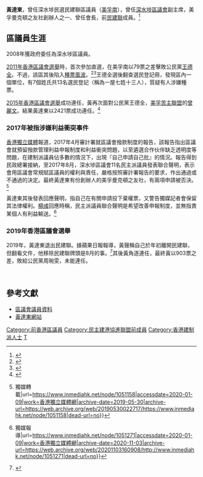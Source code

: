 '''黃達東'''{{MH}}{{JP}}，曾任深水埗民選民建聯區議員（[[美孚南|美孚南]]），曾任[[深水埗區議會|深水埗區議會]]副主席，美孚曼克頓之友社創辦人之一、曾任會長，前[[民建聯|民建聯]]成員。<ref>{{Cite web|title=黃達東鬼祟慶功宴趕記者|url=http://hk.apple.nextmedia.com/news/art/20111203/15858710|accessdate=2020-01-09|work=Apple Daily 蘋果日報|archive-date=2014-01-31|archive-url=https://web.archive.org/web/20140131052131/http://hk.apple.nextmedia.com/news/art/20111203/15858710|dead-url=no}}</ref>

== 區議員生涯 ==
2008年獲政府委任為深水埗區議員。

[[2011年香港區議會選舉|2011年香港區議會選舉]]時，首次參加直選，在美孚南以79票之差擊敗公民黨[[王德全|王德全]]。不過，該區其後陷入[[2011年香港區議會選舉種票風波|種票風波]]。<ref>{{Cite web |url=http://hk.apple.nextmedia.com/news/art/20140830/18849636 |title=黃達東靠炒樓勁賺1,500萬 |access-date=2015-08-09 |archive-date=2015-11-23 |archive-url=https://web.archive.org/web/20151123104127/http://hk.apple.nextmedia.com/news/art/20140830/18849636 |dead-url=no }}</ref><ref>{{Cite web |url=http://specials.mingpao.com/cfm/News.cfm?SpecialsID=275&News=8c4bf1b08d801fbf9e44f1b88d88439f14c5f2b8896e2d0296e24339b82e25 |title=黃達東否認種票 當選深水埗副主席 |access-date=2015-08-09 |archive-date=2015-11-23 |archive-url=https://web.archive.org/web/20151123092118/http://specials.mingpao.com/cfm/News.cfm?SpecialsID=275&News=8c4bf1b08d801fbf9e44f1b88d88439f14c5f2b8896e2d0296e24339b82e25 |dead-url=no }}</ref>王德全選後翻查選民登記冊，發現區內一個單位，有7個姓氏共13名選民登記（稱為一屋七姓十三人），質疑有人涉嫌種票。

[[2015年香港區議會選舉|2015年香港區議會選舉]]成功連任，黃再次面對公民黨王德全，[[美孚苦主聯盟|美孚苦主聯盟]]的[[曾麗文|曾麗文]]。結果黃達東以2421票成功連任。<ref>{{Cite web | title = 2015年區議會選舉 - 選舉結果(深水埗) | work = 香港特別行政區政府 | date =  | accessdate = 2015-11-23 | url = http://www.elections.gov.hk/dc2015/chi/results_sham_shui_po.html?1448245285592 | archive-date = 2015-11-23 | archive-url = https://web.archive.org/web/20151123104116/http://www.elections.gov.hk/dc2015/chi/results_sham_shui_po.html?1448245285592 | dead-url = no }}</ref>

=== 2017年被指涉嫌利益衝突事件 ===
[[香港獨立媒體|香港獨立媒體]]報道，2017年4月審計署就區議會撥款制度的報告，該報告指出區議會就預留撥款管理利益申報制度和利益衝突問題，以至遴選合作伙伴缺乏透明度等問題，在建制派議員佔多數的情況下，出現『自己申請自己批』的情況。報告得到民政總署接納，至2017年8月，深水埗區議會11名民主派議員發表聯合聲明，表示會用區議會常規賦區議員的權利與責任，嚴格按照審計署報告的要求，作出通過或不通過的決定。最終黃達東有份創辦人的美孚曼克頓之友社，有兩項申請被否決。<ref>{{Cite web|title=深水埗民主派區議員否決建制派衛星團體撥款申請聯合聲明 {{!}} 獨媒轉載|url=https://www.inmediahk.net/node/1051158|accessdate=2020-01-09|work=香港獨立媒體網|archive-date=2019-05-30|archive-url=https://web.archive.org/web/20190530022717/https://www.inmediahk.net/node/1051158|dead-url=no}}</ref>

黃達東其後發表回應聲明，指自己在有關申請投下棄權票，又警告獨媒記者會保留其法律權利。[[楊彧|楊彧]]回應時稱，民主派議員聯合聲明是希望改善申報制度，並無指責某個人有利益輸送。<ref>{{Cite web|title=否認利益衝突 民建聯黃達東：獨媒失實報導 保留法律追究權利 {{!}} 獨媒報導|url=https://www.inmediahk.net/node/1051271|accessdate=2020-01-09|work=香港獨立媒體網|archive-date=2020-11-03|archive-url=https://web.archive.org/web/20201103160908/http://www.inmediahk.net/node/1051271|dead-url=no}}</ref>

=== 2019年香港區議會選舉 ===
2019年，黃達東退出民建聯。據蘋果日報報導，黃聲稱自己於年初離開民建聯，但翻看文件，他移除民建聯牌頭是8月的事。<ref>{{Cite web|title=【區選光復香港】要票唔要黨！民建聯成員選前突搣走負皮招牌|url=https://hk.news.appledaily.com/local/realtime/article/20191009/60133071|accessdate=2020-01-09|work=Apple Daily 蘋果日報|archive-date=2019-10-13|archive-url=https://web.archive.org/web/20191013142652/https://hk.news.appledaily.com/local/realtime/article/20191009/60133071|dead-url=no}}</ref>其後黃角逐連任，最終黃以903票之差，敗給公民黨周琬雯，未能連任。

<br />

{{start box}}
{{s-par}}
{{s-before|[[譚國僑|譚國僑]]}}
{{s-title|[[深水埗區議會|深水埗區議會]]副主席|2012年－2015年}}
{{s-after|陳偉明}}
{{s-before|[[王德全|王德全]]}}
{{s-title|[[深水埗區議會|深水埗區議會]]美孚南選區|2012年—2019年}}
{{s-after|周琬雯}}
{{end}}

==參考文獻==
{{reflist}}
*[http://www.districtcouncils.gov.hk/ssp/tc_chi/members/dc_member_list_detail.php?member_id=173 區議會議員資料] {{Wayback|url=http://www.districtcouncils.gov.hk/ssp/tc_chi/members/dc_member_list_detail.php?member_id=173 |date=20151120110807 }}
*[http://www.wongtattung.com/tc/AboutUs 黃達東網站] {{Wayback|url=http://www.wongtattung.com/tc/AboutUs |date=20191205142442 }}
[[Category:前香港區議員|Category:前香港區議員]]
[[Category:民主建港協進聯盟前成員|Category:民主建港協進聯盟前成員]]
[[Category:香港建制派人士|Category:香港建制派人士]]
[[Category:黃姓|T]]